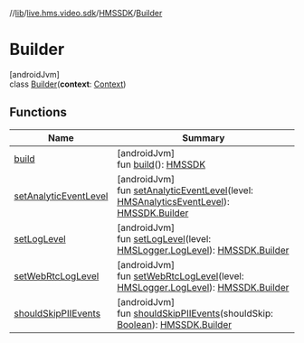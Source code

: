 //[lib](/api-reference/android/v2/home/content)/[live.hms.video.sdk](../../index)/[HMSSDK](../index)/[Builder](index)

# Builder

[androidJvm]\
class [Builder](index)(**context**: [Context](https://developer.android.com/reference/kotlin/android/content/Context.html))

## Functions

| Name                                              | Summary                                                                                                                                                                                                        |
| ------------------------------------------------- | -------------------------------------------------------------------------------------------------------------------------------------------------------------------------------------------------------------- |
| [build](build)                                    | [androidJvm]<br />fun [build](build)(): [HMSSDK](../index)                                                                                                                                                     |
| [setAnalyticEventLevel](set-analytic-event-level) | [androidJvm]<br />fun [setAnalyticEventLevel](set-analytic-event-level)(level: [HMSAnalyticsEventLevel](../../../live.hms.video.sdk.models.enums/-h-m-s-analytics-event-level/index)): [HMSSDK.Builder](index) |
| [setLogLevel](set-log-level)                      | [androidJvm]<br />fun [setLogLevel](set-log-level)(level: [HMSLogger.LogLevel](../../../live.hms.video.utils/-h-m-s-logger/-log-level/index)): [HMSSDK.Builder](index)                                         |
| [setWebRtcLogLevel](set-web-rtc-log-level)        | [androidJvm]<br />fun [setWebRtcLogLevel](set-web-rtc-log-level)(level: [HMSLogger.LogLevel](../../../live.hms.video.utils/-h-m-s-logger/-log-level/index)): [HMSSDK.Builder](index)                           |
| [shouldSkipPIIEvents](should-skip-p-i-i-events)   | [androidJvm]<br />fun [shouldSkipPIIEvents](should-skip-p-i-i-events)(shouldSkip: [Boolean](https://kotlinlang.org/api/latest/jvm/stdlib/kotlin/-boolean/index.html)): [HMSSDK.Builder](index)                 |

